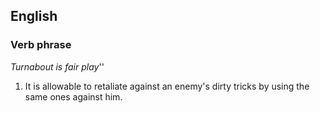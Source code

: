 ==English==
===Verb phrase===
''Turnabout is fair play''''

# {{idiom}} It is allowable to retaliate against an enemy's dirty tricks by using the same ones against him.